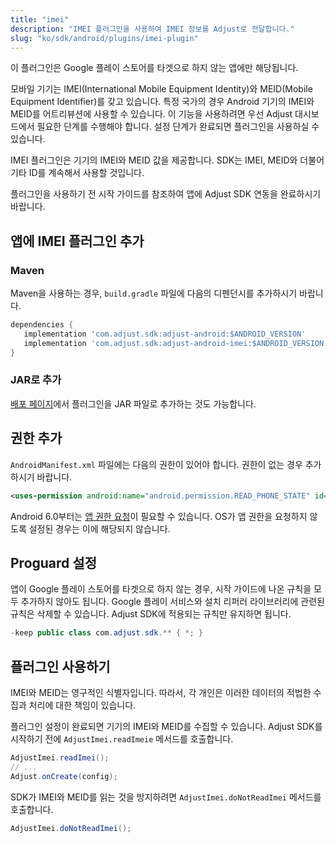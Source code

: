 ```yaml
---
title: "imei"
description: "IMEI 플러그인을 사용하여 IMEI 정보를 Adjust로 전달합니다."
slug: "ko/sdk/android/plugins/imei-plugin"
---
```


<Callout type="important">

이 플러그인은 Google 플레이 스토어를 타겟으로 하지 않는 앱에만 해당됩니다.

</Callout>

모바일 기기는 IMEI\(International Mobile Equipment Identity\)와 MEID\(Mobile Equipment Identifier\)를 갖고 있습니다. 특정 국가의 경우 Android 기기의 IMEI와 MEID를 어트리뷰션에 사용할 수 있습니다. 이 기능을 사용하려면 우선 Adjust 대시보드에서 필요한 단계를 수행해야 합니다. 설정 단계가 완료되면 플러그인을 사용하실 수 있습니다.

IMEI 플러그인은 기기의 IMEI와 MEID 값을 제공합니다. SDK는 IMEI, MEID와 더불어 기타 ID를 계속해서 사용할 것입니다.

플러그인을 사용하기 전 시작 가이드를 참조하여 앱에 Adjust SDK 연동을 완료하시기 바랍니다.

## 앱에 IMEI 플러그인 추가

### Maven

Maven을 사용하는 경우, `build.gradle` 파일에 다음의 디펜던시를 추가하시기 바랍니다.

```groovy
dependencies {
   implementation 'com.adjust.sdk:adjust-android:$ANDROID_VERSION'
   implementation 'com.adjust.sdk:adjust-android-imei:$ANDROID_VERSION'
}
```

### JAR로 추가

[배포 페이지](https://github.com/adjust/android_sdk/releases)에서 플러그인을 JAR 파일로 추가하는 것도 가능합니다.

## 권한 추가

`AndroidManifest.xml` 파일에는 다음의 권한이 있어야 합니다. 권한이 없는 경우 추가하시기 바랍니다.

```xml
<uses-permission android:name="android.permission.READ_PHONE_STATE" id="sl-md0000000" />
```

Android 6\.0부터는 [앱 권한 요청](https://developer.android.com/training/permissions/requesting)이 필요할 수 있습니다. OS가 앱 권한을 요청하지 않도록 설정된 경우는 이에 해당되지 않습니다.

## Proguard 설정

앱이 Google 플레이 스토어를 타겟으로 하지 않는 경우, 시작 가이드에 나온 규칙을 모두 추가하지 않아도 됩니다. Google 플레이 서비스와 설치 리퍼러 라이브러리에 관련된 규칙은 삭제할 수 있습니다. Adjust SDK에 적용되는 규칙만 유지하면 됩니다.

```java
-keep public class com.adjust.sdk.** { *; }
```

## 플러그인 사용하기

<Callout type="important">

IMEI와 MEID는 영구적인 식별자입니다. 따라서, 각 개인은 이러한 데이터의 적법한 수집과 처리에 대한 책임이 있습니다.

</Callout>

플러그인 설정이 완료되면 기기의 IMEI와 MEID를 수집할 수 있습니다. Adjust SDK를 시작하기 전에 `AdjustImei.readImeie` 메서드를 호출합니다.

<Tabs>
 <Tab title="Java">

```java
AdjustImei.readImei();
// ...
Adjust.onCreate(config);
```

</Tab>
</Tabs>

SDK가 IMEI와 MEID를 읽는 것을 방지하려면 `AdjustImei.doNotReadImei` 메서드를 호출합니다.

<Tabs>
 <Tab title="Java">

```java
AdjustImei.doNotReadImei();
```

</Tab>
</Tabs>
